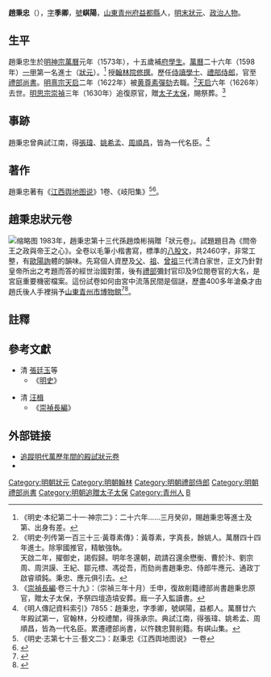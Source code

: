 {{明清人物信息框
| 姓名 = 趙秉忠
| 原名 =
| 圖片名稱= Zhao Bingzhong.jpg
| 圖片大小 = 200px
| 圖片說明 = 趙秉忠常服像
| 最高職務 = 禮部尚書
| 國家 = 大明
| 前任 = 
| 繼任 = 
| 爵位 =
| 籍貫 = [[山東|山東]][[青州府|青州府]][[益都縣|益都縣]]
| 族裔 = 漢族
| 旗籍 = 
| 字號 = 字季卿，號𡸷陽
| 諡號 = 
| 出生日期 = [[萬曆|萬曆]]元年（1573年）
| 出生地點 = [[山東|山東]][[益都縣|益都縣]]
| 逝世日期 = [[天启_(明朝)|天启]]六年（1626年）
| 逝世地點 = [[山東|山東]][[益都縣|益都縣]]
| 墓葬 =
| 配偶 =
| 親屬 =
| 出身 = 
*[[萬曆|萬曆]]二十六年（1598年）戊戌科第一甲第一名進士（[[狀元|狀元]]）
| 經歷 = 
*翰林院[[修撰|修撰]]（萬曆二十七年）
*侍讀學士
*禮部侍郎
*禮部尚書
| 著作 =
*《江西舆地图说》1卷
}}
'''趙秉忠'''（{{bd|1573年||1626年|catIdx=Z趙}}），[[表字|字]]'''季卿'''，[[號|號]]'''𡸷陽'''，[[山東|山東]][[青州府|青州府]][[益都縣|益都縣]]人，[[明末|明末]][[狀元|狀元]]、[[政治人物|政治人物]]。

==生平==
趙秉忠生於[[明神宗|明神宗]][[萬曆|萬曆]]元年（1573年），十五歲補[[府學生|府學生]]。[[萬曆|萬曆]]二十六年（1598年）[[一甲|一甲]]第一名進士（[[狀元|狀元]]）。<ref>《明史·本纪第二十一·神宗二》：二十六年……三月癸卯，賜趙秉忠等進士及第、出身有差。</ref> 授[[翰林院|翰林院]][[修撰|修撰]]。歷任[[侍讀學士|侍讀學士]]、[[禮部侍郎|禮部侍郎]]，官至[[禮部尚書|禮部尚書]]。[[明熹宗|明熹宗]][[天启_(明朝)|天启]]二年（1622年）被[[黄尊素|黄尊素]][[彈劾|彈劾]]去職。<ref>《明史·列传第一百三十三·黃尊素傳》：黃尊素，字真長，餘姚人。萬曆四十四年進士。除寧國推官，精敏強執。<br>天啟二年，擢御史，謁假歸。明年冬還朝，疏請召還余懋衡、曹於汴、劉宗周、周洪謨、王紀、鄒元標、馮從吾，而劾尚書趙秉忠、侍郎牛應元、通政丁啟睿頑鈍。秉忠、應元俱引去。</ref>[[天启_(明朝)|天启]]六年（1626年）去世。[[明思宗|明思宗]][[崇禎|崇禎]]三年（1630年）追復原官，贈[[太子太保|太子太保]]，賜祭葬。<ref>《[[崇禎長編|崇禎長編]]·卷三十九》：（崇禎三年十月）壬申，復故削籍禮部尚書趙秉忠原官，贈太子太保，予祭四壇造墳安葬。廕一子入監讀書。</ref>

==事跡==
趙秉忠曾典試江南，得[[張瑋|張瑋]]、[[姚希孟|姚希孟]]、[[周順昌|周順昌]]，皆為一代名臣。<ref>《明人傳記資料索引》7855：趙秉忠，字季卿，號𡸷陽，益都人。萬曆廿六年殿試第一，官翰林，分校禮闈，得孫承宗。典試江南，得張瑋、姚希孟、周順昌，皆為一代名臣。累遷禮部尚書，以忤魏忠賢削籍。有𡸷山集。</ref>

==著作==
趙秉忠著有《[[江西舆地图说|江西舆地图说]]》1卷、《岐阳集》<ref>《明史·志第七十三·藝文二》：赵秉忠《江西舆地图说》 一卷</ref><ref>{{Cite book|title=明清会元状元科举文墨集注 第2册|last=田启霖编著|publisher=桂林：广西师范大学出版社|year=2016.03|isbn=978-7-5495-7865-8|pages=743}}</ref>。

==趙秉忠狀元卷==
[[File:状元卷.JPG|缩略图]]
1983年，趙秉忠第十三代孫趙煥彬捐贈「狀元卷」。試題題目為《問帝王之政與帝王之心》。全卷以毛筆小楷書寫，標準的[[八股文|八股文]]，共2460字，非常工整，有[[歐陽詢|歐陽詢]]體的韻味。先寫個人資歷及[[父|父]]、[[祖|祖]]、[[曾祖|曾祖]]三代清白家世，正文乃針對皇帝所出之考題而答的經世治國對策，後有[[禮部|禮部]]彌封官印及9位閱卷官的大名，是宮庭重要機密檔案。這份試卷如何由宮中流落民間是個謎，歷盡400多年滄桑才由趙氏後人手裡捐予[[山東|山東]][[青州市博物館|青州市博物館]]<ref>{{Cite book|title=山东国防教育之路 基地篇|last=《山东国防教育之路》编委会编|publisher=北京：中国财政经济出版社|year=2001.07|isbn=7-5005-5262-9|pages=107}}</ref><ref>{{Cite book|title=潍坊人文与自然景观|last=潍坊市人大教科文卫工作委，潍坊市文化局编|publisher=济南：齐鲁书社|year=1996.03|isbn=7-5333-0528-0|pages=166}}</ref>。

==註釋==
{{reflist}}

==參考文獻==
*清 [[張廷玉|張廷玉]]等
**《[[明史|明史]]》

*清 [[汪楫|汪楫]]
**《[[崇禎長編|崇禎長編]]》

==外部链接==
*[https://web.archive.org/web/20121219093431/http://news.xinhuanet.com/school/2008-03/05/content_7719387.htm 追蹤明代萬歷年間的殿試狀元卷]
*{{youtube|9d1ynyoO48o|趙秉忠狀元卷(關鍵時刻 20170928-1)}}

{{萬曆二十六年戊戌科殿試金榜}}
{{DEFAULTSORT:Zhao趙}}

[[Category:明朝狀元|Category:明朝狀元]]
[[Category:明朝翰林|Category:明朝翰林]]
[[Category:明朝禮部侍郎|Category:明朝禮部侍郎]]
[[Category:明朝禮部尚書|Category:明朝禮部尚書]]
[[Category:明朝追贈太子太保|Category:明朝追贈太子太保]]
[[Category:青州人|Category:青州人]]
[[Category:趙姓|B]]
